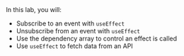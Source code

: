 

<Objectives>
  In this lab, you will:

- Subscribe to an event with `useEffect`
- Unsubscribe from an event with `useEffect`
- Use the dependency array to control an effect is called
- Use `useEffect` to fetch data from an API

</Objectives>
